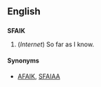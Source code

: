==English==
==={{initialism}}===
'''SFAIK'''

#(''Internet'') So far as I know.

====Synonyms====
*[[AFAIK]], [[SFAIAA]]